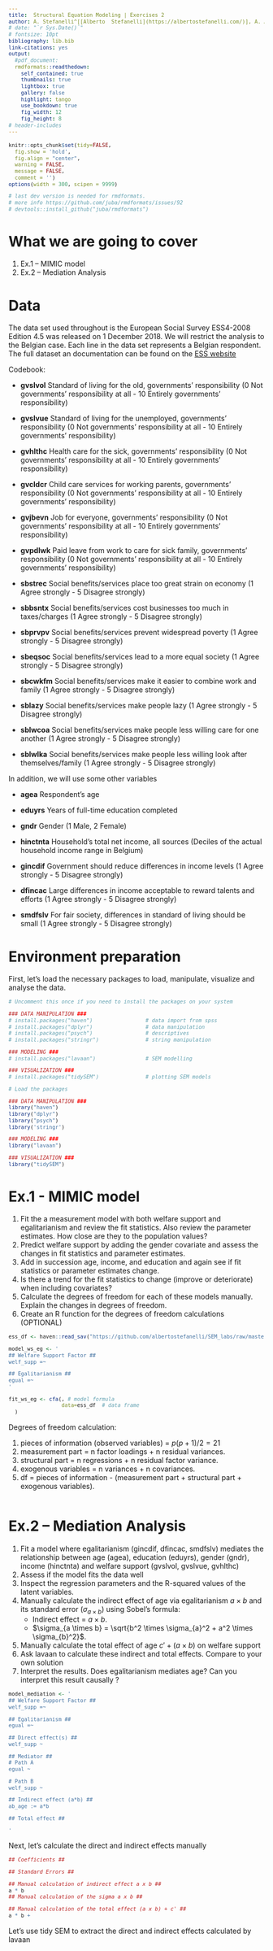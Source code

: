 ```yaml
---
title:  Structural Equation Modeling | Exercises 2
author: A. Stefanelli^[[Alberto  Stefanelli](https://albertostefanelli.com/)], A. Alanya^[[Ahu Alanya](https://www.kuleuven.be/wieiswie/en/person/00081320)], B. Meuleman^[[Bart Meuleman](https://www.kuleuven.be/wieiswie/en/person/00041613)]
# date: "`r Sys.Date()`"
# fontsize: 10pt 
bibliography: lib.bib
link-citations: yes
output:
  #pdf_document:
  rmdformats::readthedown:
    self_contained: true
    thumbnails: true
    lightbox: true
    gallery: false
    highlight: tango
    use_bookdown: true
    fig_width: 12
    fig_height: 8
# header-includes
---
```


<style type="text/css">
#content {
    max-width: 1500px !important;
/*    !margin-left: 300px !important;
*/
}
#table-of-contents {
    width: 300px !important;
}

#postamble {
  font-size: 10px;
}

pre{
  background-color: #FFFFFF;
    font-size: 12px;
}
pre:not([class]) {
  background-color: #D8D8D8;
    color: black;
}

</style>

```r

knitr::opts_chunk$set(tidy=FALSE, 
  fig.show = 'hold', 
  fig.align = "center", 
  warning = FALSE, 
  message = FALSE, 
  comment = '')
options(width = 300, scipen = 9999)

# last dev version is needed for rmdformats.
# more info https://github.com/juba/rmdformats/issues/92 
# devtools::install_github("juba/rmdformats")

```


# What we are going to cover 

1. Ex.1 -- MIMIC model
2. Ex.2 -- Mediation Analysis

# Data 

The data set used throughout is the European Social Survey ESS4-2008 Edition 4.5 was released on 1 December 2018. We will restrict the analysis to the Belgian case. Each line in the data set represents a Belgian respondent. The full dataset an documentation can be found on the [ESS website](https://www.europeansocialsurvey.org/data/download.html?r=4)

Codebook:

- **gvslvol** Standard of living for the old, governments' responsibility (0 Not governments' responsibility at all - 10 Entirely governments' responsibility)
- **gvslvue** Standard of living for the unemployed, governments' responsibility (0 Not governments' responsibility at all - 10 Entirely governments' responsibility)
- **gvhlthc** Health care for the sick, governments' responsibility (0 Not governments' responsibility at all - 10 Entirely governments' responsibility)
- **gvcldcr** Child care services for working parents, governments' responsibility (0 Not governments' responsibility at all - 10 Entirely governments' responsibility)
- **gvjbevn** Job for everyone, governments' responsibility (0 Not governments' responsibility at all - 10 Entirely governments' responsibility)
- **gvpdlwk** Paid leave from work to care for sick family, governments' responsibility (0 Not governments' responsibility at all - 10 Entirely governments' responsibility)

- **sbstrec** Social benefits/services place too great strain on economy (1 Agree strongly - 5 Disagree strongly)
- **sbbsntx** Social benefits/services cost businesses too much in taxes/charges (1 Agree strongly - 5 Disagree strongly)
- **sbprvpv** Social benefits/services prevent widespread poverty (1 Agree strongly - 5 Disagree strongly)
- **sbeqsoc** Social benefits/services lead to a more equal society (1 Agree strongly - 5 Disagree strongly)
- **sbcwkfm** Social benefits/services make it easier to combine work and family (1 Agree strongly - 5 Disagree strongly)
- **sblazy**  Social benefits/services make people lazy (1 Agree strongly - 5 Disagree strongly)
- **sblwcoa** Social benefits/services make people less willing care for one another (1 Agree strongly - 5 Disagree strongly)
- **sblwlka** Social benefits/services make people less willing look after themselves/family (1 Agree strongly - 5 Disagree strongly)

In addition, we will use some other variables 

- **agea** Respondent's age
- **eduyrs** Years of full-time education completed
- **gndr** Gender (1 Male, 2 Female)
- **hinctnta** Household's total net income, all sources (Deciles of the actual household income range in Belgium)

- **gincdif** Government should reduce differences in income levels  (1 Agree strongly - 5 Disagree strongly)
- **dfincac** Large differences in income acceptable to reward talents and efforts  (1 Agree strongly - 5 Disagree strongly)
- **smdfslv** For fair society, differences in standard of living should be small  (1 Agree strongly - 5 Disagree strongly)


# Environment preparation 

First, let's load the necessary packages to load, manipulate, visualize and analyse the data. 

```r
# Uncomment this once if you need to install the packages on your system 

### DATA MANIPULATION ###
# install.packages("haven")                 # data import from spss
# install.packages("dplyr")                 # data manipulation
# install.packages("psych")                 # descriptives
# install.packages("stringr")               # string manipulation

### MODELING ###
# install.packages("lavaan")                # SEM modelling

### VISUALIZATION ###
# install.packages("tidySEM")               # plotting SEM models

# Load the packages 

### DATA MANIPULATION ###
library("haven")        
library("dplyr")      
library("psych")
library('stringr')

### MODELING ###
library("lavaan")       

### VISUALIZATION ###
library("tidySEM")

```

# Ex.1 - MIMIC model

1. Fit the a measurement model with both welfare support and egalitarianism and review the fit statistics. Also review the parameter estimates. How close are they to the population values?
2. Predict welfare support by adding the gender covariate and assess the changes in fit statistics and parameter estimates.
3. Add in succession age, income, and education and again see if fit statistics or parameter estimates change.
4. Is there a trend for the fit statistics to change (improve or deteriorate) when including covariates?
5. Calculate the degrees of freedom for each of these models manually. Explain the changes in degrees of freedom. 
6. Create an R function for the  degrees of freedom calculations (OPTIONAL)
<!-- 7. Use the sample to simulate 300 simulated dataset and compare the RMSA between the measurement model and the model with the age covariate (OPTIONAL).  -->

```r
ess_df <- haven::read_sav("https://github.com/albertostefanelli/SEM_labs/raw/master/ESS4_belgium.sav")

model_ws_eg <- '
## Welfare Support Factor ##
welf_supp =~ 

## Egalitarianism ##
egual =~  
'

fit_ws_eg <- cfa(, # model formula
                 data=ess_df  # data frame
  )


```


Degrees of freedom calculation:

1. pieces of information (observed variables) = $p(p+1)/2=21$
2. measurement part = n factor loadings + n residual variances. 
3. structural part = n regressions + n residual factor variance.
4. exogenous variables = n variances + n covariances.
5. df = pieces of information - (measurement part + structural part + exogenous variables). 


```r

```

#  Ex.2 -- Mediation Analysis

1. Fit a model where egalitarianism (gincdif, dfincac, smdfslv) mediates the relationship between age (agea), education (eduyrs), gender (gndr), income (hinctnta) and welfare support (gvslvol, gvslvue, gvhlthc)
2. Assess if the model fits the data well
3. Inspect the regression parameters and the R-squared values of the latent variables.
4. Manually calculate the indirect effect of age via egalitarianism $a \times b$ and its standard error ($\sigma_{a \times b}$) using Sobel’s formula:
    - Indirect effect = $a \times b$.
    - $\sigma_{a \times b} = \sqrt{b^2 \times \sigma_{a}^2 + a^2 \times \sigma_{b}^2}$.
5. Manually calculate the total effect of age $c' + (a \times b)$ on welfare support 
6. Ask lavaan to calculate these indirect and total effects. Compare to your own solution
7. Interpret the results. Does egalitarianism mediates age? Can you interpret this result causally ? 


```r

model_mediation <- '
## Welfare Support Factor ##
welf_supp =~ 

## Egalitarianism ##
egual =~ 

## Direct effect(s) ##
welf_supp ~ 

## Mediator ##
# Path A
egual ~

# Path B
welf_supp ~ 

## Indirect effect (a*b) ##
ab_age := a*b

## Total effect ##

'

```


Next, let's calculate the direct and indirect effects manually 

```r
## Coefficients ## 

## Standard Errors ## 

## Manual calculation of indirect effect a x b ## 
a * b
## Manual calculation of the sigma a x b ## 

## Manual calculation of the total effect (a x b) + c' ## 
a * b +

```

Let's use tidy SEM to extract the direct and indirect effects calculated by lavaan 

```r


```

